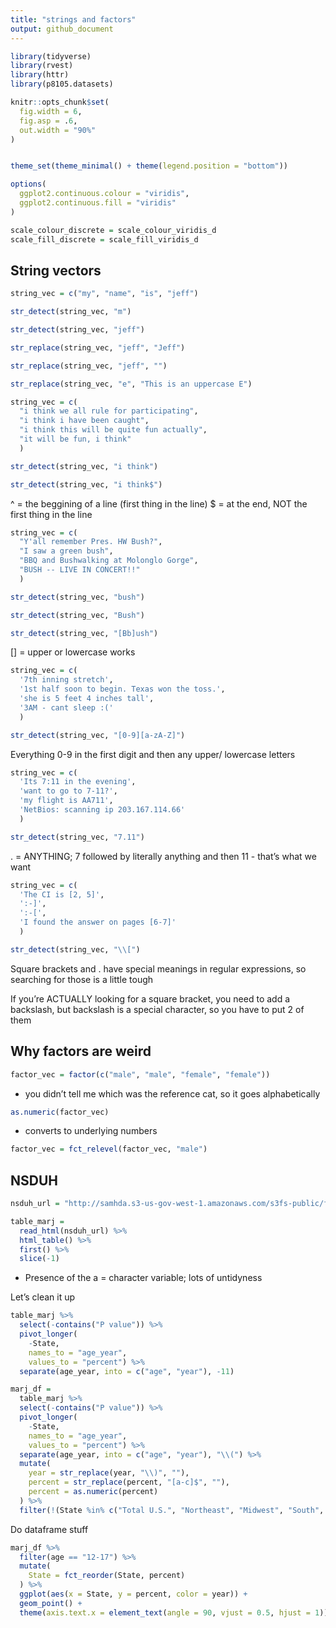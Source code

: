 ```yaml
---
title: "strings and factors"
output: github_document
---
```


```r
library(tidyverse)
library(rvest)
library(httr)
library(p8105.datasets)

knitr::opts_chunk$set(
  fig.width = 6, 
  fig.asp = .6, 
  out.width = "90%"
)


theme_set(theme_minimal() + theme(legend.position = "bottom"))

options(
  ggplot2.continuous.colour = "viridis",
  ggplot2.continuous.fill = "viridis"
)

scale_colour_discrete = scale_colour_viridis_d
scale_fill_discrete = scale_fill_viridis_d
```

## String vectors

```r
string_vec = c("my", "name", "is", "jeff")

str_detect(string_vec, "m")

str_detect(string_vec, "jeff")

str_replace(string_vec, "jeff", "Jeff")

str_replace(string_vec, "jeff", "")

str_replace(string_vec, "e", "This is an uppercase E")
```

```r
string_vec = c(
  "i think we all rule for participating",
  "i think i have been caught",
  "i think this will be quite fun actually",
  "it will be fun, i think"
  )

str_detect(string_vec, "i think")

str_detect(string_vec, "i think$")
```

^ = the beggining of a line (first thing in the line)
$ = at the end, NOT the first thing in the line 

```r
string_vec = c(
  "Y'all remember Pres. HW Bush?",
  "I saw a green bush",
  "BBQ and Bushwalking at Molonglo Gorge",
  "BUSH -- LIVE IN CONCERT!!"
  )

str_detect(string_vec, "bush")

str_detect(string_vec, "Bush")

str_detect(string_vec, "[Bb]ush")
```

[] = upper or lowercase works

```r
string_vec = c(
  '7th inning stretch',
  '1st half soon to begin. Texas won the toss.',
  'she is 5 feet 4 inches tall',
  '3AM - cant sleep :('
  )

str_detect(string_vec, "[0-9][a-zA-Z]")
```

Everything 0-9 in the first digit and then any upper/ lowercase letters 

```r
string_vec = c(
  'Its 7:11 in the evening',
  'want to go to 7-11?',
  'my flight is AA711',
  'NetBios: scanning ip 203.167.114.66'
  )

str_detect(string_vec, "7.11")
```

. = ANYTHING; 7 followed by literally anything and then 11 - that's what we want 
```r
string_vec = c(
  'The CI is [2, 5]',
  ':-]',
  ':-[',
  'I found the answer on pages [6-7]'
  )

str_detect(string_vec, "\\[")
```

Square brackets and . have special meanings in regular expressions, so searching for those is a little tough 

If you're ACTUALLY looking for a square bracket, you need to add a backslash, but backslash is a special character, so you have to put 2 of them 

## Why factors are weird

```r
factor_vec = factor(c("male", "male", "female", "female"))
```

* you didn't tell me which was the reference cat, so it goes alphabetically 

```r
as.numeric(factor_vec)
```

* converts to underlying numbers 

```r
factor_vec = fct_relevel(factor_vec, "male")
```

## NSDUH

```r
nsduh_url = "http://samhda.s3-us-gov-west-1.amazonaws.com/s3fs-public/field-uploads/2k15StateFiles/NSDUHsaeShortTermCHG2015.htm"

table_marj =
  read_html(nsduh_url) %>% 
  html_table() %>% 
  first() %>% 
  slice(-1)
```

* Presence of the a = character variable; lots of untidyness 

Let's clean it up

```r
table_marj %>% 
  select(-contains("P value")) %>% 
  pivot_longer(
    -State, 
    names_to = "age_year", 
    values_to = "percent") %>% 
  separate(age_year, into = c("age", "year"), -11)

marj_df = 
  table_marj %>% 
  select(-contains("P value")) %>% 
  pivot_longer(
    -State, 
    names_to = "age_year", 
    values_to = "percent") %>% 
  separate(age_year, into = c("age", "year"), "\\(") %>% 
  mutate(
    year = str_replace(year, "\\)", ""), 
    percent = str_replace(percent, "[a-c]$", ""), 
    percent = as.numeric(percent)
  ) %>% 
  filter(!(State %in% c("Total U.S.", "Northeast", "Midwest", "South", "West")))
```

Do dataframe stuff 

```r
marj_df %>% 
  filter(age == "12-17") %>% 
  mutate(
    State = fct_reorder(State, percent)
  ) %>% 
  ggplot(aes(x = State, y = percent, color = year)) + 
  geom_point() +
  theme(axis.text.x = element_text(angle = 90, vjust = 0.5, hjust = 1))


```






